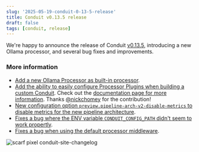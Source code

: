 ```yaml
---
slug: '2025-05-19-conduit-0-13-5-release'
title: Conduit v0.13.5 release
draft: false
tags: [conduit, release]
---
```


We're happy to announce the release of Conduit [v0.13.5](https://github.com/ConduitIO/conduit/releases/tag/v0.13.5), introducing a new Ollama processor, and several bug fixes and improvements.

<!--truncate-->

### More information

- [Add a new Ollama Processor as built-in processor](https://github.com/ConduitIO/conduit/pull/2227). 
- [Add the ability to easily configure Processor Plugins when building a custom Conduit](https://github.com/ConduitIO/conduit/pull/2260). Check out the [documentation page for more information](/docs/using/processors/additional-built-in-plugins). Thanks [@nickchomey](https://github.com/nickchomey) for the contribution!
- [New configuration option `preview.pipeline-arch-v2-disable-metrics` to disable metrics for the new pipeline architecture](https://github.com/ConduitIO/conduit/pull/2271).
- [Fixes a bug where the ENV variable `CONDUIT_CONFIG_PATH` didn't seem to work propertly](https://github.com/ConduitIO/ecdysis/issues/25).
- [Fixes a bug when using the default processor middleware](https://github.com/ConduitIO/conduit-processor-sdk/issues/111).

![scarf pixel conduit-site-changelog](https://static.scarf.sh/a.png?x-pxid=b43cda70-9a98-4938-8857-471cc05e99c5)
